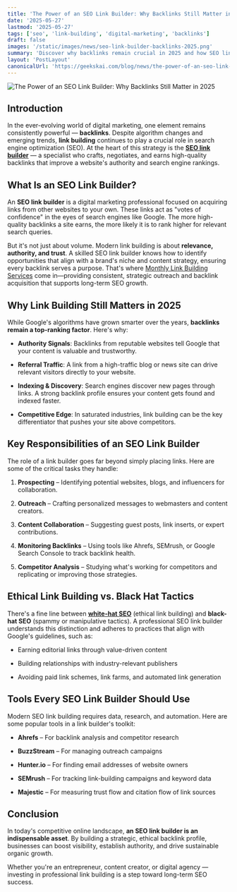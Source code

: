 ```yaml
---
title: 'The Power of an SEO Link Builder: Why Backlinks Still Matter in 2025'
date: '2025-05-27'
lastmod: '2025-05-27'
tags: ['seo', 'link-building', 'digital-marketing', 'backlinks']
draft: false
images: '/static/images/news/seo-link-builder-backlinks-2025.png'
summary: 'Discover why backlinks remain crucial in 2025 and how SEO link builders help businesses improve search rankings through strategic, ethical link building practices.'
layout: 'PostLayout'
canonicalUrl: 'https://geekskai.com/blog/news/the-power-of-an-seo-link-builder-why-backlinks-still-matter-in-2025/'
---
```


![The Power of an SEO Link Builder: Why Backlinks Still Matter in 2025](/static/images/news/seo-link-builder-backlinks-2025.png)

## Introduction

In the ever-evolving world of digital marketing, one element remains consistently powerful — **backlinks**. Despite algorithm changes and emerging trends, **link building** continues to play a crucial role in search engine optimization (SEO). At the heart of this strategy is the [**SEO link builder**](https://linkhouse.net/) — a specialist who crafts, negotiates, and earns high-quality backlinks that improve a website's authority and search engine rankings.

## What Is an SEO Link Builder?

An **SEO link builder** is a digital marketing professional focused on acquiring links from other websites to your own. These links act as "votes of confidence" in the eyes of search engines like Google. The more high-quality backlinks a site earns, the more likely it is to rank higher for relevant search queries.

But it's not just about volume. Modern link building is about **relevance, authority, and trust**. A skilled SEO link builder knows how to identify opportunities that align with a brand's niche and content strategy, ensuring every backlink serves a purpose. That's where [Monthly Link Building Services](https://serpninja.io/monthly-link-building/) come in—providing consistent, strategic outreach and backlink acquisition that supports long-term SEO growth.

## Why Link Building Still Matters in 2025

While Google's algorithms have grown smarter over the years, **backlinks remain a top-ranking factor**. Here's why:

- **Authority Signals**: Backlinks from reputable websites tell Google that your content is valuable and trustworthy.

- **Referral Traffic**: A link from a high-traffic blog or news site can drive relevant visitors directly to your website.

- **Indexing & Discovery**: Search engines discover new pages through links. A strong backlink profile ensures your content gets found and indexed faster.

- **Competitive Edge**: In saturated industries, link building can be the key differentiator that pushes your site above competitors.

## Key Responsibilities of an SEO Link Builder

The role of a link builder goes far beyond simply placing links. Here are some of the critical tasks they handle:

1. **Prospecting** – Identifying potential websites, blogs, and influencers for collaboration.

2. **Outreach** – Crafting personalized messages to webmasters and content creators.

3. **Content Collaboration** – Suggesting guest posts, link inserts, or expert contributions.

4. **Monitoring Backlinks** – Using tools like Ahrefs, SEMrush, or Google Search Console to track backlink health.

5. **Competitor Analysis** – Studying what's working for competitors and replicating or improving those strategies.

## Ethical Link Building vs. Black Hat Tactics

There's a fine line between [**white-hat SEO**](https://linkhouse.net/) (ethical link building) and **black-hat SEO** (spammy or manipulative tactics). A professional SEO link builder understands this distinction and adheres to practices that align with Google's guidelines, such as:

- Earning editorial links through value-driven content

- Building relationships with industry-relevant publishers

- Avoiding paid link schemes, link farms, and automated link generation

## Tools Every SEO Link Builder Should Use

Modern SEO link building requires data, research, and automation. Here are some popular tools in a link builder's toolkit:

- **Ahrefs** – For backlink analysis and competitor research

- **BuzzStream** – For managing outreach campaigns

- **Hunter.io** – For finding email addresses of website owners

- **SEMrush** – For tracking link-building campaigns and keyword data

- **Majestic** – For measuring trust flow and citation flow of link sources

## Conclusion

In today's competitive online landscape, **an SEO link builder is an indispensable asset**. By building a strategic, ethical backlink profile, businesses can boost visibility, establish authority, and drive sustainable organic growth.

Whether you're an entrepreneur, content creator, or digital agency — investing in professional link building is a step toward long-term SEO success. 